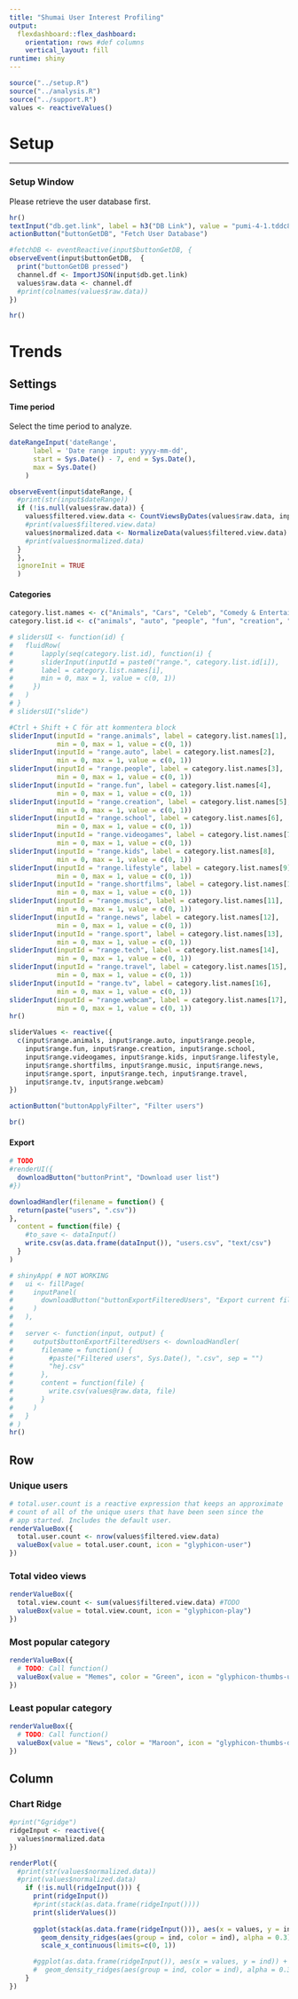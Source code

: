 ```yaml
---
title: "Shumai User Interest Profiling"
output: 
  flexdashboard::flex_dashboard:
    orientation: rows #def columns
    vertical_layout: fill
runtime: shiny
---
```


```r
source("../setup.R")
source("../analysis.R")
source("../support.R")
values <- reactiveValues()
```


Setup
=====================================

-----------------------------------------------------------------------

### Setup Window
Please retrieve the user database first.
```r
hr()
textInput("db.get.link", label = h3("DB Link"), value = "pumi-4-1.tddc88-2018.ida.liu.se:8085/api/user")
actionButton("buttonGetDB", "Fetch User Database")

#fetchDB <- eventReactive(input$buttonGetDB, {
observeEvent(input$buttonGetDB,  {
  print("buttonGetDB pressed")
  channel.df <- ImportJSON(input$db.get.link)
  values$raw.data <- channel.df
  #print(colnames(values$raw.data))
})

hr()
```

Trends
=====================================
Settings {.sidebar}
-----------------------------------------------------------------------
#### Time period
Select the time period to analyze.
```r
dateRangeInput('dateRange',
      label = 'Date range input: yyyy-mm-dd',
      start = Sys.Date() - 7, end = Sys.Date(),
      max = Sys.Date()
    )

observeEvent(input$dateRange, {
  #print(str(input$dateRange))
  if (!is.null(values$raw.data)) {
    values$filtered.view.data <- CountViewsByDates(values$raw.data, input$dateRange)
    #print(values$filtered.view.data)
    values$normalized.data <- NormalizeData(values$filtered.view.data)
    #print(values$normalized.data)
  }
  },
  ignoreInit = TRUE
  )
```

#### Categories
```r
category.list.names <- c("Animals", "Cars", "Celeb", "Comedy & Entertainment", "Creative", "Education", "Gaming", "Kids", "Lifestyle & How-to", "Movies", "Music", "News", "Sports", "Tech", "Travel", "TV", "Webcam")
category.list.id <- c("animals", "auto", "people", "fun", "creation", "school", "videogames", "kids", "lifestyle", "shortfilms", "music", "news", "sport", "tech", "travel", "tv", "webcam")

# slidersUI <- function(id) {
#   fluidRow(
#       lapply(seq(category.list.id), function(i) {
#       sliderInput(inputId = paste0("range.", category.list.id[i]),
#       label = category.list.names[i],
#       min = 0, max = 1, value = c(0, 1))
#     })
#   )
# }
# slidersUI("slide")

#Ctrl + Shift + C för att kommentera block
sliderInput(inputId = "range.animals", label = category.list.names[1],
            min = 0, max = 1, value = c(0, 1))
sliderInput(inputId = "range.auto", label = category.list.names[2],
            min = 0, max = 1, value = c(0, 1))
sliderInput(inputId = "range.people", label = category.list.names[3],
            min = 0, max = 1, value = c(0, 1))
sliderInput(inputId = "range.fun", label = category.list.names[4],
            min = 0, max = 1, value = c(0, 1))
sliderInput(inputId = "range.creation", label = category.list.names[5],
            min = 0, max = 1, value = c(0, 1))
sliderInput(inputId = "range.school", label = category.list.names[6],
            min = 0, max = 1, value = c(0, 1))
sliderInput(inputId = "range.videogames", label = category.list.names[7],
            min = 0, max = 1, value = c(0, 1))
sliderInput(inputId = "range.kids", label = category.list.names[8],
            min = 0, max = 1, value = c(0, 1))
sliderInput(inputId = "range.lifestyle", label = category.list.names[9],
            min = 0, max = 1, value = c(0, 1))
sliderInput(inputId = "range.shortfilms", label = category.list.names[10],
            min = 0, max = 1, value = c(0, 1))
sliderInput(inputId = "range.music", label = category.list.names[11],
            min = 0, max = 1, value = c(0, 1))
sliderInput(inputId = "range.news", label = category.list.names[12],
            min = 0, max = 1, value = c(0, 1))
sliderInput(inputId = "range.sport", label = category.list.names[13],
            min = 0, max = 1, value = c(0, 1))
sliderInput(inputId = "range.tech", label = category.list.names[14],
            min = 0, max = 1, value = c(0, 1))
sliderInput(inputId = "range.travel", label = category.list.names[15],
            min = 0, max = 1, value = c(0, 1))
sliderInput(inputId = "range.tv", label = category.list.names[16],
            min = 0, max = 1, value = c(0, 1))
sliderInput(inputId = "range.webcam", label = category.list.names[17],
            min = 0, max = 1, value = c(0, 1))
hr()

sliderValues <- reactive({
  c(input$range.animals, input$range.auto, input$range.people,
    input$range.fun, input$range.creation, input$range.school,
    input$range.videogames, input$range.kids, input$range.lifestyle,
    input$range.shortfilms, input$range.music, input$range.news,
    input$range.sport, input$range.tech, input$range.travel,
    input$range.tv, input$range.webcam)
})
```

```r
actionButton("buttonApplyFilter", "Filter users")

br()
```


#### Export
```r
# TODO
#renderUI({
  downloadButton("buttonPrint", "Download user list")
#})

downloadHandler(filename = function() {
  return(paste("users", ".csv"))
}, 
  content = function(file) {
    #to_save <- dataInput()
    write.csv(as.data.frame(dataInput()), "users.csv", "text/csv")
  }
)

# shinyApp( # NOT WORKING
#   ui <- fillPage(
#     inputPanel(
#       downloadButton("buttonExportFilteredUsers", "Export current filtering")
#     )
#   ),
#   
#   server <- function(input, output) {
#     output$buttonExportFilteredUsers <- downloadHandler(
#       filename = function() {
#         #paste("Filtered users", Sys.Date(), ".csv", sep = "")
#         "hej.csv"
#       },
#       content = function(file) {
#         write.csv(values@raw.data, file)
#       }
#     )
#   }
# )
hr()
```


Row
-----------------------------------------------------------------------

### Unique users {.value-box}
```r
# total.user.count is a reactive expression that keeps an approximate
# count of all of the unique users that have been seen since the
# app started. Includes the default user.
renderValueBox({
  total.user.count <- nrow(values$filtered.view.data)
  valueBox(value = total.user.count, icon = "glyphicon-user")
})
```

### Total video views {.value-box}
```r
renderValueBox({
  total.view.count <- sum(values$filtered.view.data) #TODO
  valueBox(value = total.view.count, icon = "glyphicon-play")
})
```


### Most popular category {.value-box}
```r
renderValueBox({
  # TODO: Call function()
  valueBox(value = "Memes", color = "Green", icon = "glyphicon-thumbs-up")
})
```

### Least popular category {.value-box}
```r
renderValueBox({
  # TODO: Call function()
  valueBox(value = "News", color = "Maroon", icon = "glyphicon-thumbs-down")
})
```

Column {data-width=350}
-----------------------------------------------------------------------

### Chart Ridge
```r
#print("Ggridge")
ridgeInput <- reactive({
  values$normalized.data
})

renderPlot({
  #print(str(values$normalized.data))
  #print(values$normalized.data)
    if (!is.null(ridgeInput())) {
      print(ridgeInput())
      #print(stack(as.data.frame(ridgeInput())))
      print(sliderValues())
      
      ggplot(stack(as.data.frame(ridgeInput())), aes(x = values, y = ind)) +
        geom_density_ridges(aes(group = ind, color = ind), alpha = 0.3) +
        scale_x_continuous(limits=c(0, 1))

      #ggplot(as.data.frame(ridgeInput()), aes(x = values, y = ind)) +
      #  geom_density_ridges(aes(group = ind, color = ind), alpha = 0.3)
    }
})
```
